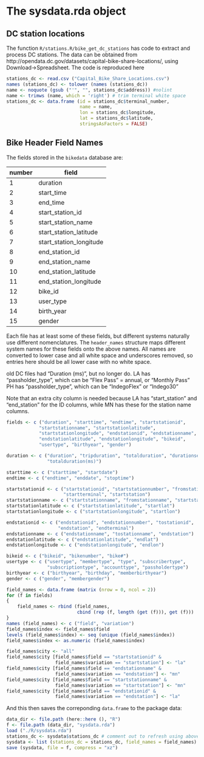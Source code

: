 # The sysdata.rda object

## DC station locations

The function `R/stations.R/bike_get_dc_stations` has code to extract and process
DC stations. The data can be obtained from 
http://opendata.dc.gov/datasets/capital-bike-share-locations/, using
Download->Spreadsheet. The code is reproduced here
```r
stations_dc <- read.csv ("Capital_Bike_Share_Locations.csv")
names (stations_dc) <- tolower (names (stations_dc))
name <- noquote (gsub ("'", "", stations_dc$address)) #nolint
name <- trimws (name, which = 'right') # trim terminal white space
stations_dc <- data.frame (id = stations_dc$terminal_number,
                           name = name,
                           lon = stations_dc$longitude,
                           lat = stations_dc$latitude,
                           stringsAsFactors = FALSE)
```

## Bike Header Field Names

The fields stored in the `bikedata` database are:

| number | field                   |
| ----   | ----------------------- |
| 1      | duration                |
| 2      | start_time              |
| 3      | end_time                |
| 4      | start_station_id        |
| 5      | start_station_name      |
| 6      | start_station_latitude  |
| 7      | start_station_longitude |
| 8      | end_station_id          |
| 9      | end_station_name        |
| 10     | end_station_latitude    |
| 11     | end_station_longitude   |
| 12     | bike_id                 |
| 13     | user_type               |
| 14     | birth_year              |
| 15     | gender                  |

Each file has at least some of these fields, but different systems naturally use
different nomenclatures. The `header_names` structure maps different system
names for these fields onto the above names. All names are converted to lower
case and all white space and underscores removed, so entries here should be all
lower case with no white space.

old DC files had "Duration (ms)", but no longer do.
LA has "passholder_type", which can be "Flex Pass" = annual, or "Monthly Pass"
PH has "passholder_type", which can be "IndegoFlex" or "Indego30"

Note that an extra city column is needed because LA has "start_station" and
"end_station" for the ID columns, while MN has these for the station name
columns.

```r
fields <- c ("duration", "starttime", "endtime", "startstationid",
            "startstationname", "startstationlatitude",
            "startstationlongitude", "endstationid", "endstationname",
            "endstationlatitude", "endstationlongitude", "bikeid",
            "usertype", "birthyear", "gender")

duration <- c ("duration", "tripduration", "totalduration", "durationseconds",
               "totalduration(ms)")

starttime <- c ("starttime", "startdate")
endtime <- c ("endtime", "enddate", "stoptime")

startstationid <- c ("startstationid", "startstationnumber", "fromstationid",
                     "startterminal", "startstation")
startstationname <- c ("startstationname", "fromstationname", "startstation")
startstationlatitude <- c ("startstationlatitude", "startlat")
startstationlongitude <- c ("startstationlongitude", "startlon")

endstationid <- c ("endstationid", "endstationnumber", "tostationid",
                   "endstation", "endterminal")
endstationname <- c ("endstationname", "tostationname", "endstation")
endstationlatitude <- c ("endstationlatitude", "endlat")
endstationlongitude <- c ("endstationlongitude", "endlon")

bikeid <- c ("bikeid", "bikenumber", "bike#")
usertype <- c ("usertype", "membertype", "type", "subscribertype",
               "subscriptiontype", "accounttype", "passholdertype")
birthyear <- c ("birthyear", "birthday", "memberbirthyear")
gender <- c ("gender", "membergender")

field_names <- data.frame (matrix (nrow = 0, ncol = 2))
for (f in fields)
{
    field_names <- rbind (field_names,
                          cbind (rep (f, length (get (f))), get (f)))
}
names (field_names) <- c ("field", "variation")
field_names$index <- field_names$field
levels (field_names$index) <- seq (unique (field_names$index))
field_names$index <- as.numeric (field_names$index)

field_names$city <- "all"
field_names$city [field_names$field == "startstationid" &
                  field_names$variation == "startstation"] <- "la"
field_names$city [field_names$field == "endstationname" &
                  field_names$variation == "endstation"] <- "mn"
field_names$city [field_names$field == "startstationname" &
                  field_names$variation == "startstation"] <- "mn"
field_names$city [field_names$field == "endstationid" &
                  field_names$variation == "endstation"] <- "la"
```

And this then saves the correponding `data.frame` to the package data:
```r
data_dir <- file.path (here::here (), "R")
f <- file.path (data_dir, "sysdata.rda")
load ("./R/sysdata.rda")
stations_dc <- sysdata$stations_dc # comment out to refresh using above code
sysdata <- list (stations_dc = stations_dc, field_names = field_names)
save (sysdata, file = f, compress = "xz")
```
